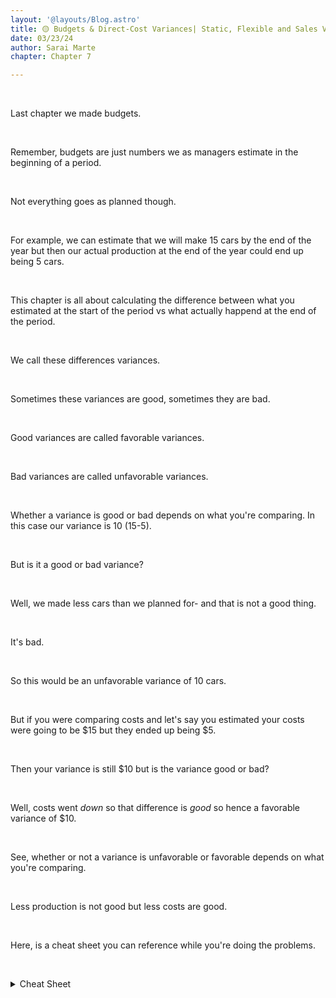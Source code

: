 ```yaml
---
layout: '@layouts/Blog.astro'
title: 🟡 Budgets & Direct-Cost Variances| Static, Flexible and Sales Volume Variance
date: 03/23/24
author: Sarai Marte
chapter: Chapter 7

---
```



<span style=" font-family: var(--primaryFont);">

&nbsp;&nbsp;&nbsp;&nbsp;

Last chapter we made budgets. 

&nbsp;&nbsp;&nbsp;&nbsp;

Remember, budgets are just numbers we as managers estimate in the beginning of a period. 

&nbsp;&nbsp;&nbsp;&nbsp;

Not everything goes as planned though.

&nbsp;&nbsp;&nbsp;&nbsp;

For example, we can estimate that we will make 15 cars by the end of the year but then our actual production at the end of the year could end up being 5 cars. 

&nbsp;&nbsp;&nbsp;&nbsp;

This chapter is all about calculating the difference between what you estimated at the start of the period vs what actually happend at the end of the period.

&nbsp;&nbsp;&nbsp;&nbsp;

We call these differences variances.

&nbsp;&nbsp;&nbsp;&nbsp;

Sometimes these variances are good, sometimes they are bad. 

&nbsp;&nbsp;&nbsp;&nbsp;

Good variances are called favorable variances.

&nbsp;&nbsp;&nbsp;&nbsp;

Bad variances are called unfavorable variances.

&nbsp;&nbsp;&nbsp;&nbsp;

Whether a variance is good or bad depends on what you're comparing. In this case our variance is 10 (15-5). 

&nbsp;&nbsp;&nbsp;&nbsp;

But is it a good or bad variance?

&nbsp;&nbsp;&nbsp;&nbsp;

Well, we made less cars than we planned for- and that is not a good thing.

&nbsp;&nbsp;&nbsp;&nbsp;

It's bad.  

&nbsp;&nbsp;&nbsp;&nbsp;

So this would be an unfavorable variance of 10 cars. 

&nbsp;&nbsp;&nbsp;&nbsp;

But if you were comparing costs and let's say you estimated your costs were going to be $15 but they ended up being $5.

&nbsp;&nbsp;&nbsp;&nbsp;

Then your variance is still $10 but is the variance good or bad?

&nbsp;&nbsp;&nbsp;&nbsp;

Well, costs went *down* so that difference is *good* so hence a favorable variance of $10.

&nbsp;&nbsp;&nbsp;&nbsp;

See, whether or not a variance is unfavorable or favorable depends on what you're comparing.

&nbsp;&nbsp;&nbsp;&nbsp;

Less production is not good but less costs are good.

&nbsp;&nbsp;&nbsp;&nbsp;

Here, is a cheat sheet you can reference while you're doing the problems.

&nbsp;&nbsp;&nbsp;&nbsp;

<details>
  <summary>Cheat Sheet</summary>
   &nbsp;&nbsp;&nbsp;&nbsp;

    Tip: Everytime you do a problem- try writing down the formula first, then refer to this sheet to get what you're missing. Keep doing this and you'll train your brain to recall the formulas and you won't need to look at the sheet anymore!

    &nbsp;&nbsp;&nbsp;&nbsp;

    Note: I also have a way I remember them without looking at the sheet. See the example videos where I explain it.

    &nbsp;&nbsp;&nbsp;&nbsp;

    **Static Budget Variance** = Actual - Static

    &nbsp;&nbsp;&nbsp;&nbsp;

    **Flexible Budget Variance** = Actual - Flex

    &nbsp;&nbsp;&nbsp;&nbsp;

    **Sales Volume Variance** = Flex - Static

    &nbsp;&nbsp;&nbsp;&nbsp;

    **Price Variance = Actual** - Flex Input

    &nbsp;&nbsp;&nbsp;&nbsp;

    Tells us if we paid more or less than we expected to pay.

    &nbsp;&nbsp;&nbsp;&nbsp;

    **Efficiency Variance** = Flex Input - Flex

    &nbsp;&nbsp;&nbsp;&nbsp;

    Tells us if we used more or less input that we expected to use.

    &nbsp;&nbsp;&nbsp;&nbsp;

    *The sign does not determine whether or not a variance is unfavorable or favorable- it depends on what you're comparing.

    &nbsp;&nbsp;&nbsp;&nbsp;



</details>




</span>

